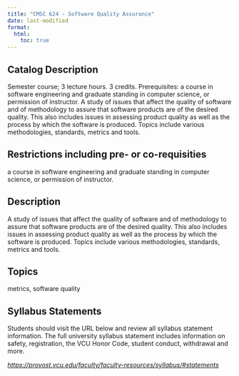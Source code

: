 ```yaml
---
title: "CMSC 624 - Software Quality Assurance"
date: last-modified
format:
  html:
    toc: true
---
```


## Catalog Description

Semester course; 3 lecture hours. 3 credits. Prerequisites: a course in software engineering and graduate standing in computer science, or permission of instructor. A study of issues that affect the quality of software and of methodology to assure that software products are of the desired quality. This also includes issues in assessing product quality as well as the process by which the software is produced. Topics include various methodologies, standards, metrics and tools.


## Restrictions including pre- or co-requisities
 
a course in software engineering and graduate standing in computer science, or permission of instructor.

## Description

A study of issues that affect the quality of software and of methodology to assure that software products are of the desired quality. This also includes issues in assessing product quality as well as the process by which the software is produced. Topics include various methodologies, standards, metrics and tools.

## Topics

metrics, software quality

## Syllabus Statements

Students should visit the URL below and review all syllabus statement information. The full university syllabus statement includes information on safety, registration, the VCU Honor Code, student conduct, withdrawal and more.

*<https://provost.vcu.edu/faculty/faculty-resources/syllabus/#statements>*


